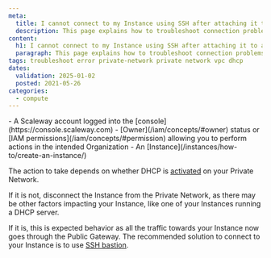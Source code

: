 ```yaml
---
meta:
  title: I cannot connect to my Instance using SSH after attaching it to a Private Network
  description: This page explains how to troubleshoot connection problems after attaching a Scaleway Instance to a Private Network
content:
  h1: I cannot connect to my Instance using SSH after attaching it to a Private Network
  paragraph: This page explains how to troubleshoot connection problems after attaching a Scaleway Instance to a Private Network
tags: troubleshoot error private-network private network vpc dhcp
dates:
  validation: 2025-01-02
  posted: 2021-05-26
categories:
  - compute
---
```


<Macro id="requirements" />
- A Scaleway account logged into the [console](https://console.scaleway.com)
- [Owner](/iam/concepts/#owner) status or [IAM permissions](/iam/concepts/#permission) allowing you to perform actions in the intended Organization
- An [Instance](/instances/how-to/create-an-instance/)

The action to take depends on whether DHCP is [activated](/vpc/reference-content/vpc-migration/) on your Private Network.

If it is not, disconnect the Instance from the Private Network, as there may be other factors impacting your Instance, like one of your Instances running a DHCP server.

If it is, this is expected behavior as all the traffic towards your Instance now goes through the Public Gateway. The recommended solution to connect to your Instance is to use [SSH bastion](/public-gateways/how-to/use-ssh-bastion/#how-to-connect-to-a-resource-behind-your-ssh-bastion).